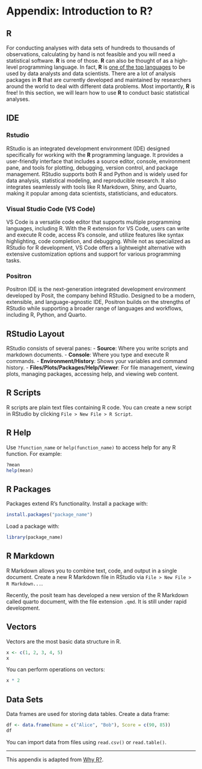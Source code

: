 # Appendix: Introduction to R?

## R

For conducting analyses with data sets of hundreds to thousands of observations, calculating by hand is not feasible and you will need a statistical software. **R** is one of those. **R** can also be thought of as a high-level programming language. In fact, **R** is [one of the top languages](https://statisticstimes.com/tech/top-computer-languages.php) to be used by data analysts and data scientists. There are a lot of analysis packages in **R** that are currently developed and maintained by researchers around the world to deal with different data problems. Most importantly, **R** is free! In this section, we will learn how to use **R** to conduct basic statistical analyses.

## IDE 

### Rstudio 

RStudio is an integrated development environment (IDE) designed specifically for working with the **R** programming language. It provides a user-friendly interface that includes a source editor, console, environment pane, and tools for plotting, debugging, version control, and package management. RStudio supports both R and Python and is widely used for data analysis, statistical modeling, and reproducible research. It also integrates seamlessly with tools like R Markdown, Shiny, and Quarto, making it popular among data scientists, statisticians, and educators.

### Visual Studio Code (VS Code) 

VS Code is a versatile code editor that supports multiple programming languages, including R. With the R extension for VS Code, users can write and execute R code, access R's console, and utilize features like syntax highlighting, code completion, and debugging. While not as specialized as RStudio for R development, VS Code offers a lightweight alternative with extensive customization options and support for various programming tasks.

### Positron

Positron IDE is the next-generation integrated development environment developed by Posit, the company behind RStudio. Designed to be a modern, extensible, and language-agnostic IDE, Positron builds on the strengths of RStudio while supporting a broader range of languages and workflows, including R, Python, and Quarto.

## RStudio Layout

RStudio consists of several panes: - **Source**: Where you write scripts and markdown documents. - **Console**: Where you type and execute R commands. - **Environment/History**: Shows your variables and command history. - **Files/Plots/Packages/Help/Viewer**: For file management, viewing plots, managing packages, accessing help, and viewing web content.

## R Scripts

R scripts are plain text files containing R code. You can create a new script in RStudio by clicking `File > New File > R Script`.

## R Help

Use `?function_name` or `help(function_name)` to access help for any R function. For example:

``` r
?mean
help(mean)
```

## R Packages

Packages extend R's functionality. Install a package with:

``` r
install.packages("package_name")
```

Load a package with:

``` r
library(package_name)
```

## R Markdown

R Markdown allows you to combine text, code, and output in a single document. Create a new R Markdown file in RStudio via `File > New File > R Markdown...`.

Recently, the posit team has developed a new version of the R Markdown called quarto document, with the file extension `.qmd`. It is still under rapid development.

## Vectors

Vectors are the most basic data structure in R.

```r

x <- c(1, 2, 3, 4, 5)
x
```

You can perform operations on vectors:

```r
x * 2
```


## Data Sets

Data frames are used for storing data tables. Create a data frame:

```r
df <- data.frame(Name = c("Alice", "Bob"), Score = c(90, 85))
df
```

You can import data from files using `read.csv()` or `read.table()`.

------------------------------------------------------------------------

This appendix is adapted from [Why R?](https://tqtbui.github.io/introbook/app-rintro.html).